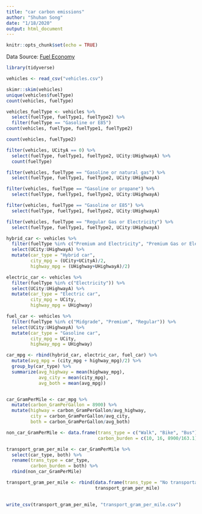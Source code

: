 ```yaml
---
title: "car carbon emissions"
author: "Shuhan Song"
date: "1/18/2020"
output: html_document
---
```


```r
knitr::opts_chunk$set(echo = TRUE)
```

Data Source: [Fuel Economy](https://www.fueleconomy.gov/feg/download.shtml)

```r
library(tidyverse)
```

```r
vehicles <- read_csv("vehicles.csv")


```

```r
skimr::skim(vehicles)
unique(vehicles$fuelType)
count(vehicles, fuelType)
```

```r
vehicles_fuelType <- vehicles %>% 
  select(fuelType, fuelType1, fuelType2) %>% 
  filter(fuelType == "Gasoline or E85") 
count(vehicles, fuelType, fuelType1, fuelType2)
```

```r
count(vehicles, fuelType2)

filter(vehicles, UCityA == 0) %>% 
  select(fuelType, fuelType1, fuelType2, UCity:UHighwayA) %>% 
  count(fuelType)

filter(vehicles, fuelType == "Gasoline or natural gas") %>% 
  select(fuelType, fuelType1, fuelType2, UCity:UHighwayA)

filter(vehicles, fuelType == "Gasoline or propane") %>% 
  select(fuelType, fuelType1, fuelType2, UCity:UHighwayA)

filter(vehicles, fuelType == "Gasoline or E85") %>% 
  select(fuelType, fuelType1, fuelType2, UCity:UHighwayA)

filter(vehicles, fuelType == "Regular Gas or Electricity") %>% 
  select(fuelType, fuelType1, fuelType2, UCity:UHighwayA)
```


```r
hybrid_car <- vehicles %>% 
  filter(fuelType %in% c("Premium and Electricity", "Premium Gas or Electricity", "Regular Gas and Electricity", "Regular Gas or Electricity")) %>% 
  select(UCity:UHighwayA) %>% 
  mutate(car_type = "Hybrid car",
         city_mpg = (UCity+UCityA)/2,
         highway_mpg = (UHighway+UHighwayA)/2)

electric_car <- vehicles %>% 
  filter(fuelType %in% c("Electricity")) %>% 
  select(UCity:UHighwayA) %>% 
  mutate(car_type = "Electric car",
         city_mpg = UCity,
         highway_mpg = UHighway)

fuel_car <- vehicles %>% 
  filter(fuelType %in% c("Midgrade", "Premium", "Regular")) %>% 
  select(UCity:UHighwayA) %>% 
  mutate(car_type = "Gasoline car",
         city_mpg = UCity,
         highway_mpg = UHighway)

car_mpg <- rbind(hybrid_car, electric_car, fuel_car) %>% 
  mutate(avg_mpg = (city_mpg + highway_mpg)/2) %>% 
  group_by(car_type) %>% 
  summarize(avg_highway = mean(highway_mpg),
            avg_city = mean(city_mpg),
            avg_both = mean(avg_mpg))


car_GramPerMile <- car_mpg %>% 
  mutate(carbon_GramPerGallon = 8900) %>% 
  mutate(highway = carbon_GramPerGallon/avg_highway,
         city = carbon_GramPerGallon/avg_city,
         both = carbon_GramPerGallon/avg_both)

non_car_GramPerMile <- data.frame(trans_type = c("Walk", "Bike", "Bus"),
                                  carbon_burden = c(10, 16, 8900/163.1))

transport_gram_per_mile <- car_GramPerMile %>% 
  select(car_type, both) %>% 
  rename(trans_type = car_type,
         carbon_burden = both) %>% 
  rbind(non_car_GramPerMile)

transport_gram_per_mile <- rbind(data.frame(trans_type = "No transportation", carbon_burden = 0),
                                 transport_gram_per_mile)
  

write_csv(transport_gram_per_mile, "transport_gram_per_mile.csv")
```

